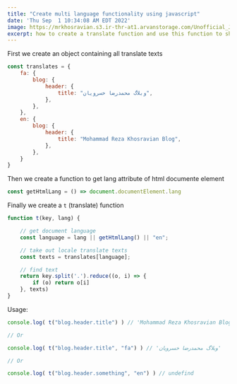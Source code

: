 ```yaml
---
title: "Create multi language functionality using javascript"
date: 'Thu Sep  1 10:34:08 AM EDT 2022'
image: https://mrkhosravian.s3.ir-thr-at1.arvanstorage.com/Unofficial_JavaScript_logo_2.svg.png
excerpt: how to create a translate function and use this function to show different text based on language
---
```



First we create an object containing all translate texts

```javascript
const translates = {
    fa: {
        blog: {
            header: {
                title: "وبلاگ محمدرضا خسرویان",
            },
        },
    },
    en: {
        blog: {
            header: {
                title: "Mohammad Reza Khosravian Blog",
            },
        },
    }
}
```

Then we create a function to get lang attribute of html documente element

```javascript
const getHtmlLang = () => document.documentElement.lang
```

Finally we create a `t` (translate) function

```javascript
function t(key, lang) {

    // get document language
    const language = lang || getHtmlLang() || "en";

    // take out locale translate texts
    const texts = translates[language];

    // find text
    return key.split('.').reduce((o, i) => {
        if (o) return o[i]
    }, texts)
}
```

Usage:

```javascript
console.log( t("blog.header.title") ) // 'Mohammad Reza Khosravian Blog'

// Or

console.log( t("blog.header.title", "fa") ) // 'وبلاگ محمدرضا خسرویان'

// Or

console.log( t("blog.header.something", "en") ) // undefind
```
